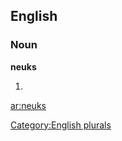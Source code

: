 
==English==

===Noun===
'''neuks'''

# {{plural of|[[neuk]]}}

[[Category:English plurals]]

[[ar:neuks]]